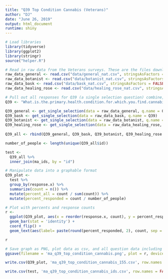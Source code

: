 ```yaml
---
title: "Q39 Top Condition Cannabis (Veterans)"
author: "DJ"
date: "June 26, 2019"
output: html_document
runtime: shiny
---
```


```r
# Load libraries
library(tidyverse)
library(ggplot2)
library(stringr)
source("helper.R")
```

```r
# Read in raw data from the Veterans surveys. These are the files downloaded from survey monkey saved as a .csv
raw_data_general <- read.csv("data/general_nat.csv", stringsAsFactors = FALSE)
raw_data_botanist <- read.csv("data/botanist_nat.csv", stringsAsFactors = FALSE)
raw_data_bask <- read.csv("data/bask_nat.csv", stringsAsFactors = FALSE)
raw_data_healing_rose <- read.csv("data/healing_rose_nat.csv", stringsAsFactors = FALSE)
```

```r
# Pull out all responses for Q39 (a single selection question) combine, then determine 'question n'
Q39 <- "What.is.the.primary.health.condition.for.which.you.find.cannabis.to.be.helpful...Please.select.one."

Q39_general <- get_single_selection(data = raw_data_general, q.name = Q39)
Q39_bask <- get_single_selection(data = raw_data_bask, q.name = Q39)
Q39_botanist <- get_single_selection(data = raw_data_botanist, q.name = Q39)
Q39_healing_rose <- get_single_selection(data = raw_data_healing_rose, q.name = Q39)
  
Q39_all <- rbind(Q39_general, Q39_bask, Q39_botanist, Q39_healing_rose )

number_of_people <- length(unique(Q39_all$id))
```

```r
test <- 
  Q39_all %>%
  inner_join(ma_ids, by = "id")

```

```r
# Manipulate data into a graphable format
Q39_plot <- 
  test %>%
  group_by(response.x) %>%
  summarize(count = n()) %>%
  mutate(percent_all = count / sum(count)) %>%
  mutate(percent_responded = count / number_of_people)
```

```r
# Plot with percents and response counts
r <- 
  ggplot(Q39_plot, aes(x = reorder(response.x, count), y = percent_responded)) +
  geom_bar(stat = 'identity') +
  coord_flip() +
  geom_text(aes(label= paste(round(percent_responded, 2), count, sep = "***")))

r
```

```r
# Save graph as PNG, plot data as csv, and all question data including response IDs as csv (save question n and N at end of plot file as "_x.x")
ggsave(filename = 'ma_q39_top_condition_cannabis.png', plot = r, device = 'png')

write.csv(Q39_plot, 'ma_q39_top_condition_cannabis_155.csv', row.names = FALSE)

write.csv(test, 'ma_q39_top_condition_cannabis_ids.csv', row.names = FALSE)
```
